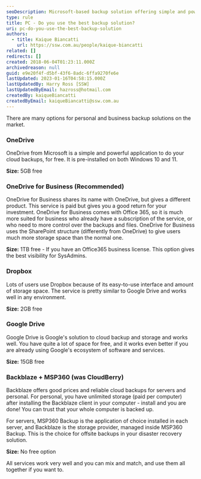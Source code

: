 ```yaml
---
seoDescription: Microsoft-based backup solution offering simple and powerful cloud backups for free with pre-installed OneDrive on Windows 10 and 11.
type: rule
title: PC - Do you use the best backup solution?
uri: pc-do-you-use-the-best-backup-solution
authors:
  - title: Kaique Biancatti
    url: https://ssw.com.au/people/kaique-biancatti
related: []
redirects: []
created: 2018-06-04T01:23:11.000Z
archivedreason: null
guid: e9e20f4f-d5bf-43f6-8adc-6ffa9270fe6e
lastUpdated: 2023-01-16T04:58:15.000Z
lastUpdatedBy: Harry Ross [SSW]
lastUpdatedByEmail: hazross@hotmail.com
createdBy: kaiqueBiancatti
createdByEmail: kaiqueBiancatti@ssw.com.au
---
```


There are many options for personal and business backup solutions on the market.
### OneDrive

OneDrive from Microsoft is a simple and powerful application to do your cloud backups, for free. It is pre-installed on both Windows 10 and 11.

**Size:** 5GB free

### OneDrive for Business (Recommended)

OneDrive for Business shares its name with OneDrive, but gives a different product. This service is paid but gives you a good return for your investment. OneDrive for Business comes with Office 365, so it is much more suited for business who already have a subscription of the service, or who need to more control over the backups and files. OneDrive for Business uses the SharePoint structure (differently from OneDrive) to give users much more storage space than the normal one.

**Size:** 1TB free - If you have an Office365 business license. This option gives the best visibility for SysAdmins.

### Dropbox

Lots of users use Dropbox because of its easy-to-use interface and amount of storage space. The service is pretty similar to Google Drive and works well in any environment.

**Size:** 2GB free

### Google Drive

Google Drive is Google's solution to cloud backup and storage and works well. You have quite a lot of space for free, and it works even better if you are already using Google's ecosystem of software and services.

**Size:** 15GB free

### Backblaze + MSP360 (was CloudBerry)

Backblaze offers good prices and reliable cloud backups for servers and personal. For personal, you have unlimited storage (paid per computer) after installing the Backblaze client in your computer - install and you are done! You can trust that your whole computer is backed up.

For servers, MSP360 Backup is the application of choice installed in each server, and Backblaze is the storage provider, managed inside MSP360 Backup. This is the choice for offsite backups in your disaster recovery solution.

**Size:** No free option

All services work very well and you can mix and match, and use them all together if you want to.
